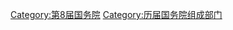{{catmore|国务院组成部门#第八届}}

[[Category:第8届国务院|Category:第8届国务院]]
[[Category:历届国务院组成部门|Category:历届国务院组成部门]]